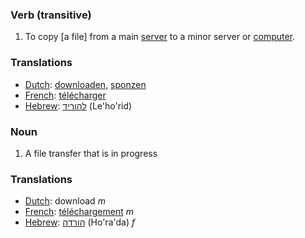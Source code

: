 ===Verb (transitive)===

#To copy [a file] from a main [[server]] to a minor server or [[computer]].

===Translations===
*[[Dutch]]: [[downloaden]], [[sponzen]]
*[[French]]: [[télécharger]]
*[[Hebrew]]: [[להוריד]] (Le'ho'rid)

===Noun===

#A file transfer that is in progress

===Translations===
*[[Dutch]]: download ''m''
*[[French]]: [[téléchargement]] ''m''
*[[Hebrew]]: [[הורדה]] (Ho'ra'da) ''f''
